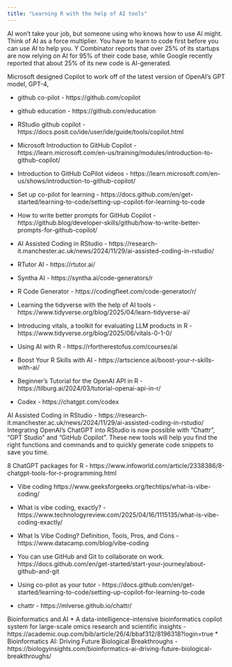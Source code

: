 ```yaml
---
title: "Learning R with the help of AI tools"
---
```


AI won't take your job, but someone using who knows how to use AI might. 
Think of AI as a force multiplier. You have to learn to code first before you can use AI to help you. 
 Y Combinator reports that over 25% of its startups are now relying on AI for 95% of their code base, while Google recently reported that about 25% of its new code is AI-generated.
 
 Microsoft designed Copilot to work off of the latest version of OpenAI's GPT model, GPT-4,
 
* github co-pilot - https://github.com/copilot
* github education - https://github.com/education
* RStudio github copilot - https://docs.posit.co/ide/user/ide/guide/tools/copilot.html
* Microsoft Introduction to GitHub Copilot - https://learn.microsoft.com/en-us/training/modules/introduction-to-github-copilot/
* Introduction to GitHub CoPilot videos - https://learn.microsoft.com/en-us/shows/introduction-to-github-copilot/
* Set up co-pilot for learning - https://docs.github.com/en/get-started/learning-to-code/setting-up-copilot-for-learning-to-code
* How to write better prompts for GitHub Copilot - https://github.blog/developer-skills/github/how-to-write-better-prompts-for-github-copilot/


* AI Assisted Coding in RStudio - https://research-it.manchester.ac.uk/news/2024/11/29/ai-assisted-coding-in-rstudio/
* RTutor AI -  https://rtutor.ai/
* Syntha AI - https://syntha.ai/code-generators/r
* R Code Generator - https://codingfleet.com/code-generator/r/
* Learning the tidyverse with the help of AI tools - https://www.tidyverse.org/blog/2025/04/learn-tidyverse-ai/
* Introducing vitals, a toolkit for evaluating LLM products in R - https://www.tidyverse.org/blog/2025/06/vitals-0-1-0/
* Using AI with R - https://rfortherestofus.com/courses/ai
* Boost Your R Skills with AI - https://artscience.ai/boost-your-r-skills-with-ai/
* Beginner’s Tutorial for the OpenAI API in R - https://tilburg.ai/2024/03/tutorial-openai-api-in-r/
* Codex - https://chatgpt.com/codex

AI Assisted Coding in RStudio - https://research-it.manchester.ac.uk/news/2024/11/29/ai-assisted-coding-in-rstudio/
Integrating OpenAI’s ChatGPT into RStudio is now possible with “Chattr”, “GPT Studio” and “GitHub Copilot”. These new tools will help you find the right functions and commands and to quickly generate code snippets to save you time.

8 ChatGPT packages for R - https://www.infoworld.com/article/2338386/8-chatgpt-tools-for-r-programming.html

* Vibe coding https://www.geeksforgeeks.org/techtips/what-is-vibe-coding/
* What is vibe coding, exactly? - https://www.technologyreview.com/2025/04/16/1115135/what-is-vibe-coding-exactly/
* What Is Vibe Coding? Definition, Tools, Pros, and Cons - https://www.datacamp.com/blog/vibe-coding

* You can use GitHub and Git to collaborate on work.  https://docs.github.com/en/get-started/start-your-journey/about-github-and-git
* Using co-pilot as your tutor - https://docs.github.com/en/get-started/learning-to-code/setting-up-copilot-for-learning-to-code

* chattr - https://mlverse.github.io/chattr/

Bioinformatics and AI
* A data-intelligence-intensive bioinformatics copilot system for large-scale omics research and scientific insights - https://academic.oup.com/bib/article/26/4/bbaf312/8196318?login=true
* Bioinformatics AI: Driving Future Biological Breakthroughs - https://biologyinsights.com/bioinformatics-ai-driving-future-biological-breakthroughs/

